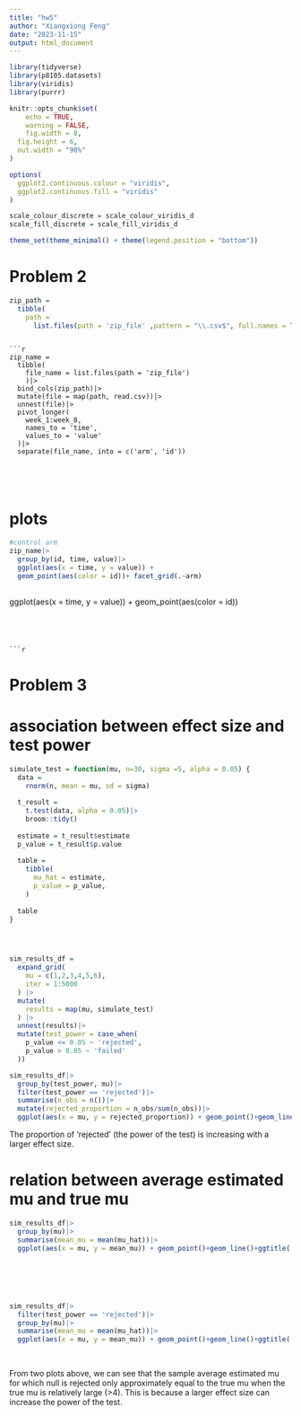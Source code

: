 ```yaml
---
title: "hw5"
author: "Xiangxiong Feng"
date: "2023-11-15"
output: html_document
---
```




```r
library(tidyverse)
library(p8105.datasets)
library(viridis)
library(purrr)

knitr::opts_chunk$set(
	echo = TRUE,
	warning = FALSE,
	fig.width = 8, 
  fig.height = 6,
  out.width = "90%"
)

options(
  ggplot2.continuous.colour = "viridis",
  ggplot2.continuous.fill = "viridis"
)

scale_colour_discrete = scale_colour_viridis_d
scale_fill_discrete = scale_fill_viridis_d

theme_set(theme_minimal() + theme(legend.position = "bottom"))


```

# Problem 2




```r

zip_path = 
  tibble(
    path = 
      list.files(path = 'zip_file' ,pattern = "\\.csv$", full.names = TRUE))

```
```

```r
zip_name = 
  tibble(
    file_name = list.files(path = 'zip_file')
    )|>
  bind_cols(zip_path)|>
  mutate(file = map(path, read.csv))|>
  unnest(file)|>
  pivot_longer(
    week_1:week_8,
    names_to = 'time',
    values_to = 'value'
  )|>
  separate(file_name, into = c('arm', 'id'))
  
  
  
  
```

# plots
  
  
```r
#control arm
zip_name|>
  group_by(id, time, value)|>
  ggplot(aes(x = time, y = value)) +
  geom_point(aes(color = id))+ facet_grid(.~arm)
  

```
  ggplot(aes(x = time, y = value)) + 
  geom_point(aes(color = id))
```
  
  
  
  
```r

```










# Problem 3


# association between effect size and test power

```r
simulate_test = function(mu, n=30, sigma =5, alpha = 0.05) {
  data =
    rnorm(n, mean = mu, sd = sigma)
  
  t_result = 
    t.test(data, alpha = 0.05)|>
    broom::tidy()
  
  estimate = t_result$estimate
  p_value = t_result$p.value
  
  table =
    tibble(
      mu_hat = estimate,
      p_value = p_value,
    )
  
  table
}





```

```r
sim_results_df = 
  expand_grid(
    mu = c(1,2,3,4,5,6),
    iter = 1:5000
  ) |> 
  mutate(
    results = map(mu, simulate_test)
  ) |> 
  unnest(results)|>
  mutate(test_power = case_when(
    p_value <= 0.05 ~ 'rejected',
    p_value > 0.05 ~ 'failed'
  ))


```

```r
sim_results_df|>
  group_by(test_power, mu)|>
  filter(test_power == 'rejected')|>
  summarise(n_obs = n())|>
  mutate(rejected_proportion = n_obs/sum(n_obs))|>
  ggplot(aes(x = mu, y = rejected_proportion)) + geom_point()+geom_line() + ggtitle('association between effect size and test power')
```


The proportion of 'rejected' (the power of the test) is increasing with a larger effect size.




# relation between average estimated mu and true mu
```r
sim_results_df|>
  group_by(mu)|>
  summarise(mean_mu = mean(mu_hat))|>
  ggplot(aes(x = mu, y = mean_mu)) + geom_point()+geom_line()+ggtitle('average estimated mu vs. true mu')
  
  
  
  
  
```




```r
sim_results_df|>
  filter(test_power == 'rejected')|>
  group_by(mu)|>
  summarise(mean_mu = mean(mu_hat))|>
  ggplot(aes(x = mu, y = mean_mu)) + geom_point()+geom_line()+ggtitle('average estimated mu when null is rejected vs. true mu')
  
  
```
  
From two plots above, we can see that the sample average estimated mu for which null is rejected only approximately equal to the true mu when the true mu is relatively large (>4).
This is because a larger effect size can increase the power of the test.


